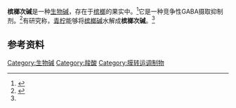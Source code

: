 {{Chembox
| ImageFile = Arecaidine.svg
| ImageSize = 150px
| ImageAlt = 
| IUPACName = 1-Methyl-1,2,5,6-tetrahydropyridine-3-carboxylic acid
| OtherNames = Methylguvacine; Arecaine; ''N''-Methylguvacine
|Section1={{Chembox Identifiers
| CASNo = 499-04-7
| CASNo_Ref = {{cascite|correct|CAS}}
| PubChem = 10355
| InChI = 1/C7H11NO2/c1-8-4-2-3-6(5-8)7(9)10/h3H,2,4-5H2,1H3,(H,9,10)
| InChIKey = DNJFTXKSFAMXQF-UHFFFAOYAS
| StdInChI = 1S/C7H11NO2/c1-8-4-2-3-6(5-8)7(9)10/h3H,2,4-5H2,1H3,(H,9,10)
| StdInChIKey = DNJFTXKSFAMXQF-UHFFFAOYSA-N
| ChemSpiderID = 9928
| SMILES = CN1CCC=C(C1)C(=O)O}}
|Section2={{Chembox Properties
| C=7 | H=11 | N=1 | O=2
| Appearance = 
| Density = 
| MeltingPt = {{convert|232|C|K}}（分解）<ref>"PhysProp" data were obtained from Syracuse Research Corporation of Syracuse, New York (US). Retrieved from SciFinder. [2021-08-15].</ref>
| BoilingPt = 104~112 °C（14~16 torr）<ref>Freudenberg, Karl. Guvacine. ''Berichte der Deutschen Chemischen Gesellschaft'', 1918. 51: 976-982. ISSN: 0365-9496.</ref>
| Solubility = }}
|Section3={{Chembox Hazards
| MainHazards = 
| FlashPt = 
| AutoignitionPt = }}
}}

'''槟榔次碱'''是一种[[生物碱|生物碱]]，存在于[[槟榔|槟榔]]的果实中。<ref>{{cite journal|pmid=23488788|year=2013|last1=Voigt|first1=V|last2=Laug|first2=L|last3=Zebisch|first3=K|last4=Thondorf|first4=I|last5=Markwardt|first5=F|last6=Brandsch|first6=M|title=Transport of the areca nut alkaloid arecaidine by the human proton-coupled amino acid transporter 1 (hPAT1)|volume=65|issue=4|pages=582–90|doi=10.1111/jphp.12006|journal=The Journal of Pharmacy and Pharmacology}}</ref>它是一种竞争性GABA摄取抑制剂。<ref name="JohnstonKrogsgaard-Larsen1975">{{cite journal|last1=Johnston|first1=G. A. R.|last2=Krogsgaard-Larsen|first2=P.|last3=Stephanson|first3=A.|title=Betel nut constituents as inhibitors of γ-aminobutyric acid uptake|journal=Nature|volume=258|issue=5536|year=1975|pages=627–628|issn=0028-0836|doi=10.1038/258627a0|pmid=1207742|bibcode=1975Natur.258..627J|url=https://ui.adsabs.harvard.edu/abs/1975Natur.258..627J/abstract|access-date=2021-04-11|archive-date=2021-04-11|archive-url=https://web.archive.org/web/20210411083004/https://ui.adsabs.harvard.edu/abs/1975Natur.258..627J/abstract|dead-url=no}}</ref>有研究称，[[青柠|青柠]]能够将[[槟榔碱|槟榔碱]]水解成'''槟榔次碱'''。<ref name="JohnstonKrogsgaard-Larsen1975" />

==参考资料==
<references/>

[[Category:生物碱|Category:生物碱]]
[[Category:羧酸|Category:羧酸]]
[[Category:膜转运调制物|Category:膜转运调制物]]